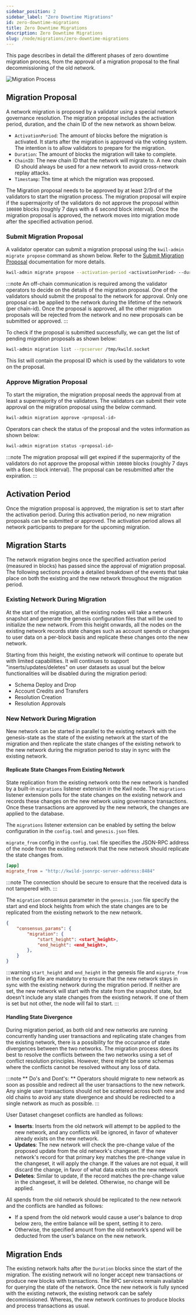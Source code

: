 ```yaml
---
sidebar_position: 2
sidebar_label: "Zero Downtime Migrations"
id: zero-downtime-migrations
title: Zero Downtime Migrations
description: Zero Downtime Migrations
slug: /node/migrations/zero-downtime-migrations
---
```


This page describes in detail the different phases of zero downtime migration process, from the approval of a migration proposal to the final decommissioning of the old network. 

![Migration Process](../../../../static/img/migration.jpg)

## Migration Proposal
A network migration is proposed by a validator using a special network governance resolution. The migration proposal includes the activation period, duration, and the chain ID of the new network as shown below.

- `ActivationPeriod`: The amount of blocks before the migration is activated. It starts after the migration is approved via the voting system. The intention is to allow validators to prepare for the migration.
- `Duration`: The amount of blocks the migration will take to complete.
- `ChainID`: The new chain ID that the network will migrate to. A new chain ID should always be used for a new network to avoid cross-network replay attacks.
- `Timestamp`: The time at which the migration was proposed.

The Migration proposal needs to be approved by at least 2/3rd of the validators to start the migration process. The migration proposal will expire if the supermajority of the validators do not approve the proposal within `100800` blocks (roughly 7 days with a 6 second block interval). Once the migration proposal is approved, the network moves into migration mode after the specified activation period.

### Submit Migration Proposal

A validator operator can submit a migration proposal using the `kwil-admin migrate propose` command as shown below. Refer to the [Submit Migration Proposal](/docs/ref/kwil-admin/migrate/propose) documentation for more details.

```bash
kwil-admin migrate propose --activation-period <activationPeriod> --duration <migrationDuration> --chain-id <newChainID> --rpcserver /tmp/kwil.sock
```

:::note
An off-chain communication is required among the validator operators to decide on the details of the migration proposal. One of the validators should submit the proposal to the network for approval. Only one proposal can be applied to the network during the lifetime of the network (per chain-id). Once the proposal is approved, all the other migration proposals will be rejected from the network and no new proposals can be submitted or approved.
:::

To check if the proposal is submitted successfully, we can get the list of pending migration proposals as shown below:

```bash
kwil-admin migration list --rpcserver /tmp/kwild.socket
```
This list will contain the proposal ID which is used by the validators to vote on the proposal.


### Approve Migration Proposal

To start the migration, the migration proposal needs the approval from at least a supermajority of the validators. The validators can submit their vote approval on the migration proposal using the below command.

```bash
kwil-admin migration approve <proposal-id>
```

Operators can check the status of the proposal and the votes information as shown below:

```bash
kwil-admin migration status <proposal-id>
```

:::note
The migration proposal will get expired if the supermajority of the validators do not approve the proposal within `100800` blocks (roughly 7 days with a 6sec block interval). The proposal can be resubmitted after the expiration.
:::

## Activation Period

Once the migration proposal is approved, the migration is set to start after the activation period. During this activation period, no new migration proposals can be submitted or approved. The activation period allows all network participants to prepare for the upcoming migration.

## Migration Starts

The network migration begins once the specified activation period (measured in blocks) has passed since the approval of migration proposal. The following sections provide a detailed breakdown of the events that take place on both the existing and the new network throughout the migration period.

### Existing Network During Migration

At the start of the migration, all the existing nodes will take a network snapshot and generate the genesis configuration files that will be used to initialize the new network. From this height onwards, all the nodes on the existing network records state changes such as account spends or changes to user data on a per-block basis and replicate these changes onto the new network.

Starting from this height, the existing network will continue to operate but with limited capabilities. It will continues to support "inserts/updates/deletes" on user datasets as usual but the below functionalities will be disabled during the migration period:
- Schema Deploy and Drop
- Account Credits and Transfers
- Resolution Creation
- Resolution Approvals

### New Network During Migration

New network can be started in parallel to the existing network with the genesis-state as the state of the existing network at the start of the migration and then replicate the state changes of the existing network to the new network during the migration period to stay in sync with the existing network.

#### Replicate State Changes From Existing Network

State replication from the existing network onto the new network is handled by a built-in `migrations` listener extension in the Kwil node. The `migrations` listener extension polls for the state changes on the existing network and records these changes on the new network using governance transactions. Once these transactions are approved by the new network, the changes are applied to the database. 

The `migrations` listener extension can be enabled by setting the below configuration in the `config.toml` and `genesis.json` files.

`migrate_from` config in the `config.toml` file specifies the JSON-RPC address of the node from the existing network that the new network should replicate the state changes from. 
```toml
[app]
migrate_from = "http://kwild-jsonrpc-server-address:8484"
```
:::note
The connection should be secure to ensure that the received data is not tampered with.
:::

The `migration` consensus parameter in the `genesis.json` file specify the start and end block heights from which the state changes are to be replicated from the existing network to the new network.
```json
{
    "consensus_params": {
        "migration": {
            "start_height": <start_height>,
            "end_height": <end_height>,
        },
    }
}
```
:::warning
`start_height` and `end_height` in the genesis file and `migrate_from` in the config file are mandatory to ensure that the new network stays in sync with the existing network during the migration period. If neither are set, the new network will start with the state from the snapshot state, but doesn't include any state changes from the existing network. If one of them is set but not other, the node will fail to start.
:::

#### Handling State Divergence

During migration period, as both old and new networks are running concurrently handing user transactions and replicating state changes from the existing network, there is a possibility for the occurance of state divergences between the two networks. 
The migration process does its best to resolve the conflicts between the two networks using a set of conflict resolution principles. However, there might be some schemas where the conflicts cannot be resolved without any loss of data.

:::note
** Do's and Dont's: ** Operators should migrate to new network as soon as possible and redirect all the user transactions to the new network. Any single user transactions should not be scattered across both new and old chains to avoid any state divergence and should be redirected to a single network as much as possible.
:::

User Dataset changeset conflicts are handled as follows:

- **Inserts**: Inserts from the old network will attempt to be applied to the new network, and any conflicts will be ignored, in favor of whatever already exists on the new network.
- **Updates**: The new network will check the pre-change value of the proposed update from the old network's changeset. If the new network's record for that primary key matches the pre-change value in the changeset, it will apply the change. If the values are not equal, it will discard the change, in favor of what data exists on the new network
- **Deletes**: Similar to update, if the record matches the pre-change value in the changeset, it will be deleted. Otherwise, no change will be applied.

All spends from the old network should be replicated to the new network and the conflicts are handled as follows:
- If a spend from the old network would cause a user's balance to drop below zero, the entire balance will be spent, setting it to zero.
- Otherwise, the specified amount from the old network’s spend will be deducted from the user’s balance on the new network.

## Migration Ends

The existing network halts after the `Duration` blocks since the start of the migration. The existing network will no longer accept new transactions or produce new blocks with transactions. The RPC services remain available for querying the state of the network. Once the new network is fully synced with the existing network, the existing network can be safely decommissioned. Whereas, the new network continues to produce blocks and process transactions as usual.